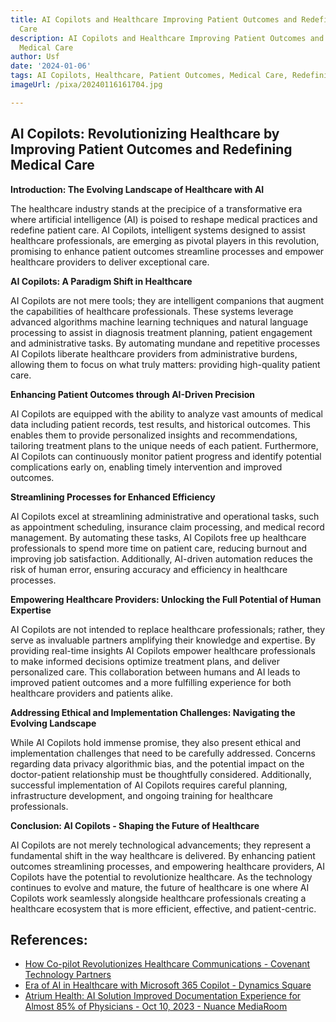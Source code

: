 ```yaml
---
title: AI Copilots and Healthcare Improving Patient Outcomes and Redefining Medical
  Care
description: AI Copilots and Healthcare Improving Patient Outcomes and Redefining
  Medical Care
author: Usf
date: '2024-01-06'
tags: AI Copilots, Healthcare, Patient Outcomes, Medical Care, Redefining Healthcare
imageUrl: /pixa/20240116161704.jpg

---
```

##  AI Copilots: Revolutionizing Healthcare by Improving Patient Outcomes and  Redefining Medical Care

**Introduction: The Evolving Landscape of Healthcare with AI**

The healthcare industry stands at the precipice of a transformative era where artificial intelligence (AI) is poised to reshape  medical practices and redefine patient care. AI  Copilots, intelligent systems designed to assist healthcare professionals, are  emerging as pivotal players in this revolution, promising  to enhance patient outcomes streamline processes and empower healthcare providers to deliver exceptional  care.

**AI Copilots: A Paradigm Shift in Healthcare**

AI Copilots are not mere tools; they are  intelligent companions that  augment the capabilities of healthcare  professionals. These  systems leverage advanced algorithms machine learning  techniques and natural language processing to assist in  diagnosis treatment planning, patient engagement and administrative tasks. By automating mundane  and repetitive processes AI Copilots liberate healthcare providers  from  administrative burdens, allowing them to focus on what truly matters: providing high-quality patient  care.

**Enhancing Patient Outcomes through AI-Driven Precision**

AI Copilots are equipped with  the ability to analyze vast amounts of medical data including patient records, test results, and historical  outcomes. This enables them to provide personalized insights and recommendations,  tailoring treatment plans to the unique needs of each  patient. Furthermore, AI  Copilots can continuously monitor patient progress and identify potential complications early on, enabling timely intervention and improved outcomes.

**Streamlining  Processes for Enhanced Efficiency**

AI Copilots excel  at streamlining administrative and operational tasks, such as appointment scheduling, insurance claim processing,  and medical record management. By  automating these tasks, AI Copilots free up healthcare professionals  to spend more time on patient  care, reducing burnout and improving job satisfaction. Additionally, AI-driven automation reduces the risk of human error, ensuring accuracy and efficiency in healthcare  processes.

**Empowering Healthcare Providers: Unlocking the Full Potential of Human Expertise**

AI Copilots are not intended  to replace healthcare  professionals;  rather, they serve as invaluable partners amplifying their knowledge and expertise. By providing real-time  insights  AI Copilots empower healthcare professionals to make informed decisions optimize treatment plans, and deliver personalized care. This collaboration between  humans and  AI leads to improved patient outcomes and a more fulfilling experience for both healthcare providers and patients alike.

**Addressing Ethical and Implementation Challenges: Navigating the Evolving Landscape**

While AI Copilots hold immense promise, they  also  present ethical and implementation challenges that need to be carefully addressed. Concerns regarding  data privacy algorithmic bias,  and the  potential impact on the doctor-patient relationship must be thoughtfully considered. Additionally, successful implementation of AI Copilots requires careful planning, infrastructure development, and ongoing training for healthcare  professionals.

**Conclusion: AI Copilots - Shaping the  Future of Healthcare**

AI Copilots are not  merely technological advancements; they represent a fundamental shift in the way healthcare is delivered. By enhancing patient outcomes  streamlining  processes, and empowering healthcare providers, AI Copilots have the potential to revolutionize healthcare. As the technology continues to evolve and mature, the future  of healthcare is one where AI Copilots work seamlessly alongside healthcare professionals creating  a healthcare ecosystem that is more efficient, effective, and patient-centric.

## References:
- [How Co-pilot Revolutionizes Healthcare Communications - Covenant Technology Partners](https://covenanttechnologypartners.com/2023/07/26/how-co-pilot-revolutionizes-healthcare-communications/)
- [Era of AI in Healthcare with Microsoft 365 Copilot - Dynamics Square](https://www.dynamicssquare.com/blog/ai-in-healthcare-with-microsoft-365-copilot/)
- [Atrium Health: AI Solution Improved Documentation Experience for Almost 85% of Physicians - Oct 10, 2023 - Nuance MediaRoom](https://news.nuance.com/2023-10-10-Atrium-Health-AI-Solution-Improved-Documentation-Experience-for-Almost-85-of-Physicians)
